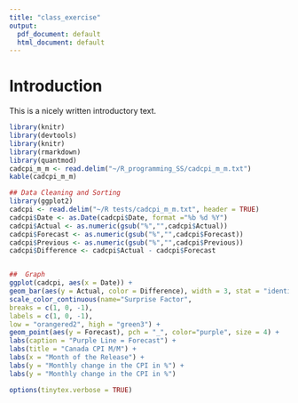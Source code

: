 ```yaml
---
title: "class_exercise"
output:
  pdf_document: default
  html_document: default
---
```


# Introduction

This is a nicely written introductory text.

```r
library(knitr)
library(devtools)
library(knitr)
library(rmarkdown)
library(quantmod)
cadcpi_m_m <- read.delim("~/R_programming_SS/cadcpi_m_m.txt")
kable(cadcpi_m_m)
```

```r

## Data Cleaning and Sorting
library(ggplot2)
cadcpi <- read.delim("~/R tests/cadcpi_m_m.txt", header = TRUE)
cadcpi$Date <- as.Date(cadcpi$Date, format ="%b %d %Y")
cadcpi$Actual <- as.numeric(gsub("%","",cadcpi$Actual))
cadcpi$Forecast <- as.numeric(gsub("%","",cadcpi$Forecast))
cadcpi$Previous <- as.numeric(gsub("%","",cadcpi$Previous))
cadcpi$Difference <- cadcpi$Actual - cadcpi$Forecast


##  Graph
ggplot(cadcpi, aes(x = Date)) +
geom_bar(aes(y = Actual, color = Difference), width = 3, stat = "identity") +
scale_color_continuous(name="Surprise Factor",
breaks = c(1, 0, -1),
labels = c(1, 0, -1),
low = "orangered2", high = "green3") +
geom_point(aes(y = Forecast), pch = "_", color="purple", size = 4) +
labs(caption = "Purple Line = Forecast") +
labs(title = "Canada CPI M/M") +
labs(x = "Month of the Release") +
labs(y = "Monthly change in the CPI in %") +
labs(y = "Monthly change in the CPI in %")

```
```r
options(tinytex.verbose = TRUE)
```



